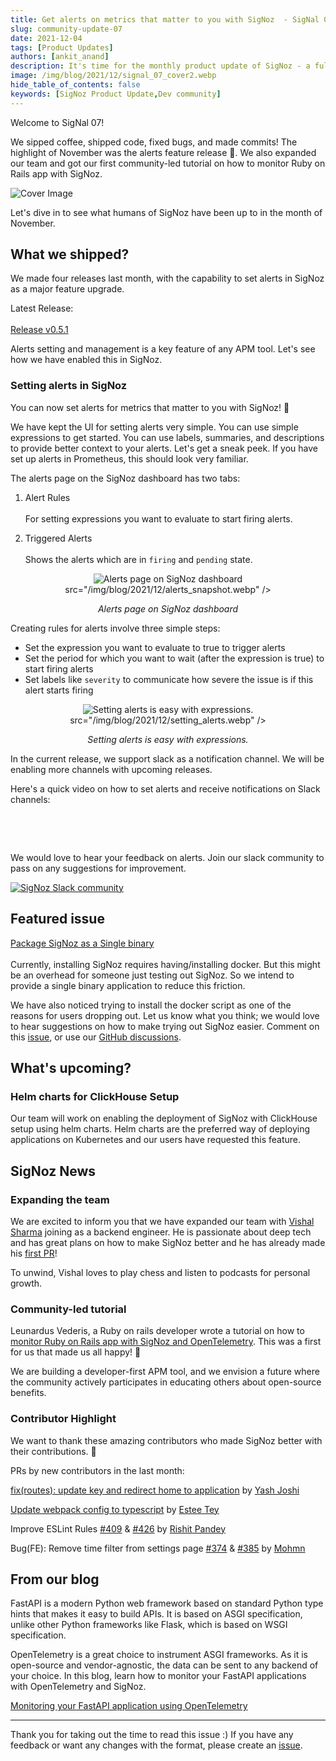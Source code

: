 ```yaml
---
title: Get alerts on metrics that matter to you with SigNoz  - SigNal 07
slug: community-update-07
date: 2021-12-04
tags: [Product Updates]
authors: [ankit_anand]
description: It's time for the monthly product update of SigNoz - a full-stack open-source APM tool. Find out what we've been upto at SigNoz during November, 2021.
image: /img/blog/2021/12/signal_07_cover2.webp
hide_table_of_contents: false
keywords: [SigNoz Product Update,Dev community]
---
```




<head>
  <link rel="canonical" href="https://signoz.io/blog/community-update-07/"/>
</head>

Welcome to SigNal 07!

We sipped coffee, shipped code, fixed bugs, and made commits! The highlight of November was the alerts feature release 🔔. We also expanded our team and got our first community-led tutorial on how to monitor Ruby on Rails app with SigNoz.



![Cover Image](/img/blog/2021/12/signal_07_cover2.webp)

Let's dive in to see what humans of SigNoz have been up to in the month of November.

## What we shipped?

We made four releases last month, with the capability to set alerts in SigNoz as a major feature upgrade.

Latest Release:<br></br>
[Release v0.5.1](https://github.com/SigNoz/signoz/releases/tag/v0.5.1)

Alerts setting and management is a key feature of any APM tool. Let's see how we have enabled this in SigNoz.

### Setting alerts in SigNoz

You can now set alerts for metrics that matter to you with SigNoz! 🎉

We have kept the UI for setting alerts very simple. You can use simple expressions to get started. You can use labels, summaries, and descriptions to provide better context to your alerts. Let's get a sneak peek. If you have set up alerts in Prometheus, this should look very familiar.

The alerts page on the SigNoz dashboard has two tabs:

1. Alert Rules<br></br>
   For setting expressions you want to evaluate to start firing alerts.

2. Triggered Alerts<br></br>
   Shows the alerts which are in `firing` and `pending` state.

<figure data-zoomable align='center'>
    <img className="box-shadowed-image"
   alt="Alerts page on SigNoz dashboard"
   
   src="/img/blog/2021/12/alerts_snapshot.webp"
   />
<figcaption><i>Alerts page on SigNoz dashboard</i></figcaption>
</figure>


Creating rules for alerts involve three simple steps:

- Set the expression you want to evaluate to true to trigger alerts
- Set the period for which you want to wait (after the expression is true) to start firing alerts
- Set labels like `severity` to communicate how severe the issue is if this alert starts firing

<figure data-zoomable align='center'>
    <img className="box-shadowed-image"
   alt="Setting alerts is easy with expressions."
   
   src="/img/blog/2021/12/setting_alerts.webp"
   />
<figcaption><i>Setting alerts is easy with expressions.</i></figcaption>
</figure>


In the current release, we support slack as a notification channel. We will be enabling more channels with upcoming releases.

Here's a quick video on how to set alerts and receive notifications on Slack channels:

<p>&nbsp;</p>

<YouTube id="HBLtC3UKpmA" mute={false} />

<p>&nbsp;</p>

We would love to hear your feedback on alerts. Join our slack community to pass on any suggestions for improvement.

[![SigNoz Slack community](/img/blog/common/join_slack_cta.webp)](https://signoz.io/slack)

## Featured issue

[Package SigNoz as a Single binary](https://github.com/SigNoz/signoz/issues/392)<br></br>
Currently, installing SigNoz requires having/installing docker. But this might be an overhead for someone just testing out SigNoz. So we intend to provide a single binary application to reduce this friction.

We have also noticed trying to install the docker script as one of the reasons for users dropping out. Let us know what you think; we would love to hear suggestions on how to make trying out SigNoz easier. Comment on this [issue](https://github.com/SigNoz/signoz/issues/392), or use our [GitHub discussions](https://github.com/SigNoz/signoz/discussions).

## What's upcoming?

### Helm charts for ClickHouse Setup

Our team will work on enabling the deployment of SigNoz with ClickHouse setup using helm charts. Helm charts are the preferred way of deploying applications on Kubernetes and our users have requested this feature.

## SigNoz News

### Expanding the team

We are excited to inform you that we have expanded our team with [Vishal Sharma](https://www.linkedin.com/in/makeavish/) joining as a backend engineer. He is passionate about deep tech and has great plans on how to make SigNoz better and he has already made his [first PR](https://github.com/SigNoz/signoz/pull/429)!

To unwind, Vishal loves to play chess and listen to podcasts for personal growth.

### Community-led tutorial

Leunardus Vederis, a Ruby on rails developer wrote a tutorial on how to [monitor Ruby on Rails app with SigNoz and OpenTelemetry](https://medium.com/@leunardus.vederis714/monitor-your-ruby-on-rails-app-using-signoz-opentelemetry-b59578f3b252). This was a first for us that made us all happy! 🥳

We are building a developer-first APM tool, and we envision a future where the community actively participates in educating others about open-source benefits.

### Contributor Highlight

We want to thank these amazing contributors who made SigNoz better with their contributions. 🤗

PRs by new contributors in the last month:

[fix(routes): update key and redirect home to application](https://github.com/SigNoz/signoz/pull/342) by [Yash Joshi](https://github.com/jyash97)

[Update webpack config to typescript](https://github.com/SigNoz/signoz/pull/334) by [Estee Tey](https://github.com/lyqht)

Improve ESLint Rules [#409](https://github.com/SigNoz/signoz/issues/409) & [#426](https://github.com/SigNoz/signoz/pull/426) by [Rishit Pandey](https://github.com/genzyy)

Bug(FE): Remove time filter from settings page [#374](https://github.com/SigNoz/signoz/issues/374) & [#385](https://github.com/SigNoz/signoz/pull/385) by [Mohmn](https://github.com/Mohmn)

## From our blog

FastAPI is a modern Python web framework based on standard Python type hints that makes it easy to build APIs. It is based on ASGI specification, unlike other Python frameworks like Flask, which is based on WSGI specification.

OpenTelemetry is a great choice to instrument ASGI frameworks. As it is open-source and vendor-agnostic, the data can be sent to any backend of your choice. In this blog, learn how to monitor your FastAPI applications with OpenTelemetry and SigNoz.

[Monitoring your FastAPI application using OpenTelemetry](https://signoz.io/blog/opentelemetry-fastapi/)

---

Thank you for taking out the time to read this issue :) If you have any feedback or want any changes with the format, please create an [issue](https://github.com/SigNoz/signoz/issues).
